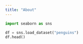 ```yaml
---
title: "About"
---
```


```python
import seaborn as sns

df = sns.load_dataset("penguins")
df.head()
```